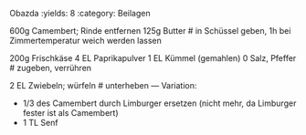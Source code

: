 Obazda
:yields: 8
:category: Beilagen

600g Camembert; Rinde entfernen
125g Butter
# in Schüssel geben, 1h bei Zimmertemperatur weich werden lassen

200g Frischkäse
4 EL Paprikapulver
1 EL Kümmel (gemahlen)
0 Salz, Pfeffer
# zugeben, verrühren

2 EL Zwiebeln; würfeln
# unterheben
--- 
Variation:

* 1/3 des Camembert durch Limburger ersetzen (nicht mehr, da Limburger fester ist als Camembert)
* 1 TL Senf

